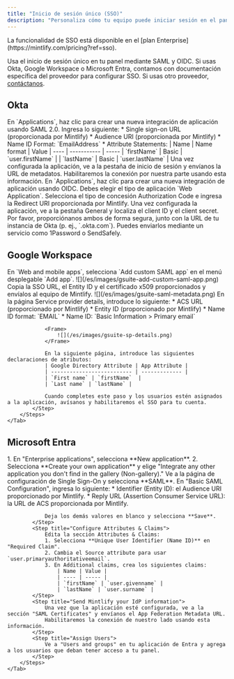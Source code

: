 ```yaml
---
title: "Inicio de sesión único (SSO)"
description: "Personaliza cómo tu equipo puede iniciar sesión en el panel de administración"
---
```


<Info>
  La funcionalidad de SSO está disponible en el [plan Enterprise](https://mintlify.com/pricing?ref=sso).
</Info>

Usa el inicio de sesión único en tu panel mediante SAML y OIDC. Si usas Okta, Google Workspace o Microsoft Entra, contamos con documentación específica del proveedor para configurar SSO. Si usas otro proveedor, [contáctanos](mailto:support@mintlify.com).

## Okta

<Tabs>
    <Tab title="SAML">
        <Steps>
            <Step title="Crear una aplicación">
                En `Applications`, haz clic para crear una nueva integración de aplicación usando SAML 2.0.
            </Step>
            <Step title="Configurar la integración">
                Ingresa lo siguiente:
                * Single sign-on URL (proporcionada por Mintlify)
                * Audience URI (proporcionada por Mintlify)
                * Name ID Format: `EmailAddress`
                * Attribute Statements:
                    | Name | Name format | Value
                    | ---- | ----------- | -----
                    | `firstName` | Basic | `user.firstName` |
                    | `lastName` | Basic | `user.lastName` |
            </Step>
            <Step title="Envíanos la información de tu IdP">
                Una vez configurada la aplicación, ve a la pestaña de inicio de sesión y envíanos la URL de metadatos.
                Habilitaremos la conexión por nuestra parte usando esta información.
            </Step>
        </Steps>
    </Tab>
    <Tab title="OIDC">
        <Steps>
            <Step title="Crear una aplicación">
                En `Applications`, haz clic para crear una nueva integración de aplicación usando OIDC.
                Debes elegir el tipo de aplicación `Web Application`.
            </Step>
            <Step title="Configurar la integración">
                Selecciona el tipo de concesión Authorization Code e ingresa la Redirect URI proporcionada por Mintlify.
            </Step>
            <Step title="Envíanos la información de tu IdP">
                Una vez configurada la aplicación, ve a la pestaña General y localiza el client ID y el client secret.
                Por favor, proporciónanos ambos de forma segura, junto con la URL de tu instancia de Okta (p. ej., `<your-tenant-name>.okta.com`). Puedes enviarlos mediante un servicio como 1Password o SendSafely.
            </Step>
        </Steps>
    </Tab>
</Tabs>

## Google Workspace

<Tabs>
    <Tab title="SAML">
        <Steps>
            <Step title="Crear una aplicación">
                En `Web and mobile apps`, selecciona `Add custom SAML app` en el menú desplegable `Add app`.  
                <Frame>
                    ![](/es/images/gsuite-add-custom-saml-app.png)
                </Frame>              
            </Step>
            <Step title="Envíanos la información de tu IdP">
                Copia la SSO URL, el Entity ID y el certificado x509 proporcionados y envíalos al equipo de Mintlify.
                <Frame>
                    ![](/es/images/gsuite-saml-metadata.png)                    
                </Frame>
            </Step>
            <Step title="Configurar la integración">
                En la página Service provider details, introduce lo siguiente:
                * ACS URL (proporcionado por Mintlify)
                * Entity ID (proporcionado por Mintlify)
                * Name ID format: `EMAIL`
                * Name ID: `Basic Information > Primary email`

                <Frame>
                    ![](/es/images/gsuite-sp-details.png)
                </Frame>

                En la siguiente página, introduce las siguientes declaraciones de atributos:
                | Google Directory Attribute | App Attribute |
                | -------------------------- | ------------- |
                | `First name` | `firstName`  |
                | `Last name` | `lastName` |

                Cuando completes este paso y los usuarios estén asignados a la aplicación, avísanos y habilitaremos el SSO para tu cuenta.
            </Step>
        </Steps>
    </Tab>
</Tabs>

## Microsoft Entra

<Tabs>
    <Tab title="SAML">
        <Steps>
            <Step title="Create an application">
                1. En "Enterprise applications", selecciona **New application**.
                2. Selecciona **Create your own application** y elige "Integrate any other application you don't find in the gallery (Non-gallery)."
            </Step>
            <Step title="Configure SAML">
                Ve a la página de configuración de Single Sign-On y selecciona **SAML**. En "Basic SAML Configuration", ingresa lo siguiente:
                * Identifier (Entity ID): el Audience URI proporcionado por Mintlify.
                * Reply URL (Assertion Consumer Service URL): la URL de ACS proporcionada por Mintlify.
                
                Deja los demás valores en blanco y selecciona **Save**.
            </Step>
            <Step title="Configure Attributes & Claims">
                Edita la sección Attributes & Claims:
                1. Selecciona **Unique User Identifier (Name ID)** en "Required Claim".
                2. Cambia el Source attribute para usar `user.primaryauthoritativeemail`.
                3. En Additional claims, crea los siguientes claims:
                    | Name | Value |
                    | ---- | ----- |
                    | `firstName` | `user.givenname` |
                    | `lastName` | `user.surname` |
            </Step>
            <Step title="Send Mintlify your IdP information">
                Una vez que la aplicación esté configurada, ve a la sección "SAML Certificates" y envíanos el App Federation Metadata URL.
                Habilitaremos la conexión de nuestro lado usando esta información.
            </Step>
            <Step title="Assign Users">
                Ve a "Users and groups" en tu aplicación de Entra y agrega a los usuarios que deban tener acceso a tu panel.
            </Step>
        </Steps>
    </Tab>
</Tabs>
